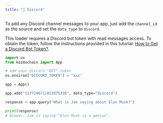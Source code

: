 ```yaml
---
title: "💬 Discord"
---
```


To add any Discord channel messages to your app, just add the `channel_id` as the source and set the `data_type` to `discord`.

<Note>
    This loader requires a Discord bot token with read messages access.
    To obtain the token, follow the instructions provided in this tutorial: 
    <a href="https://www.writebots.com/discord-bot-token/">How to Get a Discord Bot Token?</a>.
</Note>

```python
import os
from kozmochain import App

# add your discord "BOT" token
os.environ["DISCORD_TOKEN"] = "xxx"

app = App()

app.add("1177296711023075338", data_type="discord")

response = app.query("What is Joe saying about Elon Musk?")

print(response)
# Answer: Joe is saying "Elon Musk is a genius".
```
